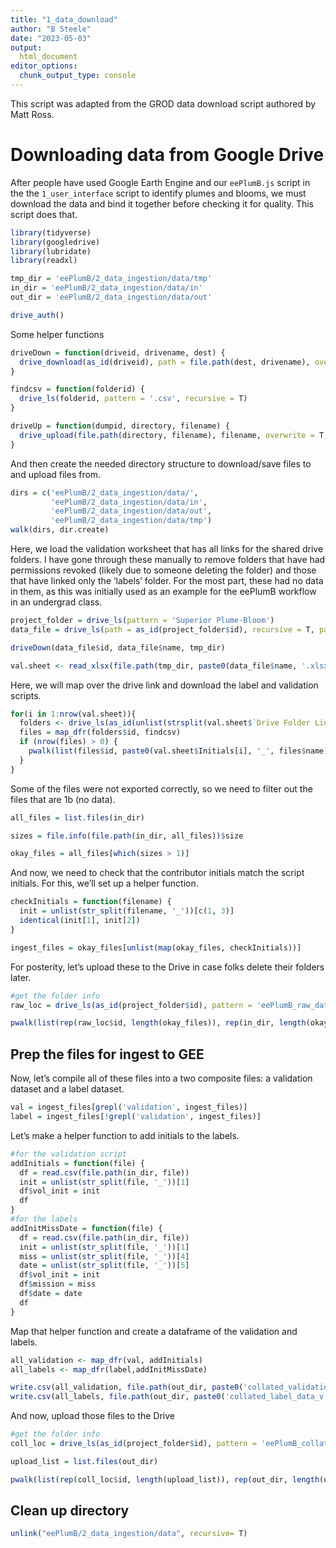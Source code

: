 ```yaml
---
title: "1_data_download"
author: "B Steele"
date: "2023-05-03"
output: 
  html_document
editor_options: 
  chunk_output_type: console
---
```


This script was adapted from the GROD data download script authored by Matt Ross.

# Downloading data from Google Drive

After people have used Google Earth Engine and our `eePlumB.js` script in the the `1_user_interface` script to identify plumes and blooms, we must download the data and bind it together before checking it for quality. This script does that.

```r

library(tidyverse)
library(googledrive)
library(lubridate)
library(readxl)

tmp_dir = 'eePlumB/2_data_ingestion/data/tmp'
in_dir = 'eePlumB/2_data_ingestion/data/in'
out_dir = 'eePlumB/2_data_ingestion/data/out'

drive_auth()

```

Some helper functions

```r
driveDown = function(driveid, drivename, dest) {
  drive_download(as_id(driveid), path = file.path(dest, drivename), overwrite = T)
}

findcsv = function(folderid) {
  drive_ls(folderid, pattern = '.csv', recursive = T)
}

driveUp = function(dumpid, directory, filename) {
  drive_upload(file.path(directory, filename), filename, overwrite = T, path = as_id(dumpid))
}
```

And then create the needed directory structure to download/save files to and upload files from.

```r
dirs = c('eePlumB/2_data_ingestion/data/',
         'eePlumB/2_data_ingestion/data/in', 
         'eePlumB/2_data_ingestion/data/out',
         'eePlumB/2_data_ingestion/data/tmp')
walk(dirs, dir.create)
```

Here, we load the validation worksheet that has all links for the shared drive folders. I have gone through these manually to remove folders that have had permissions revoked (likely due to someone deleting the folder) and those that have linked only the 'labels' folder. For the most part, these had no data in them, as this was initially used as an example for the eePlumB workflow in an undergrad class.

```r
project_folder = drive_ls(pattern = 'Superior Plume-Bloom')
data_file = drive_ls(path = as_id(project_folder$id), recursive = T, pattern = 'Validation Sheet')

driveDown(data_file$id, data_file$name, tmp_dir)

val.sheet <- read_xlsx(file.path(tmp_dir, paste0(data_file$name, '.xlsx')), sheet = 'Volunteers')
```

Here, we will map over the drive link and download the label and validation scripts.

```r
for(i in 1:nrow(val.sheet)){
  folders <- drive_ls(as_id(unlist(strsplit(val.sheet$`Drive Folder Link`[i], '\\?'))[1]))
  files = map_dfr(folders$id, findcsv)
  if (nrow(files) > 0) {
    pwalk(list(files$id, paste0(val.sheet$Initials[i], '_', files$name), rep(in_dir, nrow(files))), driveDown)
  }
}
```

Some of the files were not exported correctly, so we need to filter out the files that are 1b (no data).

```r
all_files = list.files(in_dir)

sizes = file.info(file.path(in_dir, all_files))$size

okay_files = all_files[which(sizes > 1)]
```

And now, we need to check that the contributor initials match the script initials. For this, we'll set up a helper function.

```r
checkInitials = function(filename) {
  init = unlist(str_split(filename, '_'))[c(1, 3)]
  identical(init[1], init[2])
}

ingest_files = okay_files[unlist(map(okay_files, checkInitials))]
```

For posterity, let's upload these to the Drive in case folks delete their folders later.

```r
#get the folder info
raw_loc = drive_ls(as_id(project_folder$id), pattern = 'eePlumB_raw_data', recursive = T)

pwalk(list(rep(raw_loc$id, length(okay_files)), rep(in_dir, length(okay_files)), okay_files), driveUp)
```

## Prep the files for ingest to GEE

Now, let's compile all of these files into a two composite files: a validation dataset and a label dataset.

```r
val = ingest_files[grepl('validation', ingest_files)]
label = ingest_files[!grepl('validation', ingest_files)]
```

Let's make a helper function to add initials to the labels.

```r
#for the validation script
addInitials = function(file) {
  df = read.csv(file.path(in_dir, file))
  init = unlist(str_split(file, '_'))[1]
  df$vol_init = init
  df
}
#for the labels
addInitMissDate = function(file) {
  df = read.csv(file.path(in_dir, file))
  init = unlist(str_split(file, '_'))[1]
  miss = unlist(str_split(file, '_'))[4]
  date = unlist(str_split(file, '_'))[5]
  df$vol_init = init
  df$mission = miss
  df$date = date
  df
}
```

Map that helper function and create a dataframe of the validation and labels.

```r
all_validation <- map_dfr(val, addInitials)
all_labels <- map_dfr(label,addInitMissDate)

write.csv(all_validation, file.path(out_dir, paste0('collated_validation_data_v', Sys.Date(), '.csv')), row.names = F)
write.csv(all_labels, file.path(out_dir, paste0('collated_label_data_v', Sys.Date(), '.csv')), row.names = F)
```

And now, upload those files to the Drive

```r
#get the folder info
coll_loc = drive_ls(as_id(project_folder$id), pattern = 'eePlumB_collated', recursive = T)

upload_list = list.files(out_dir)

pwalk(list(rep(coll_loc$id, length(upload_list)), rep(out_dir, length(upload_list)), upload_list), driveUp)
```

## Clean up directory

```r
unlink("eePlumB/2_data_ingestion/data", recursive= T)
```
